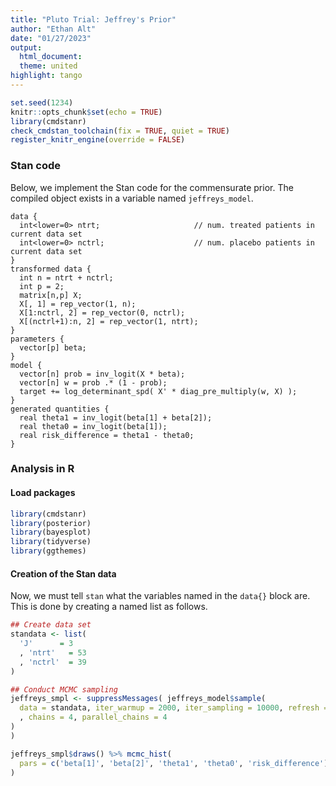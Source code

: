 ```yaml
---
title: "Pluto Trial: Jeffrey's Prior"
author: "Ethan Alt"
date: "01/27/2023"
output: 
  html_document:
  theme: united
highlight: tango
---
```

  
```r
set.seed(1234)
knitr::opts_chunk$set(echo = TRUE)
library(cmdstanr)
check_cmdstan_toolchain(fix = TRUE, quiet = TRUE)
register_knitr_engine(override = FALSE)
```


### Stan code

Below, we implement the Stan code for the commensurate prior. The compiled
object exists in a variable named `jeffreys_model`.

```cmdstan
data {
  int<lower=0> ntrt;                     // num. treated patients in current data set
  int<lower=0> nctrl;                    // num. placebo patients in current data set
}
transformed data {
  int n = ntrt + nctrl;
  int p = 2;
  matrix[n,p] X;
  X[, 1] = rep_vector(1, n);
  X[1:nctrl, 2] = rep_vector(0, nctrl);
  X[(nctrl+1):n, 2] = rep_vector(1, ntrt);
}
parameters {
  vector[p] beta;
}
model {
  vector[n] prob = inv_logit(X * beta);
  vector[n] w = prob .* (1 - prob);
  target += log_determinant_spd( X' * diag_pre_multiply(w, X) );
}
generated quantities {
  real theta1 = inv_logit(beta[1] + beta[2]);
  real theta0 = inv_logit(beta[1]);
  real risk_difference = theta1 - theta0;
}
```



### Analysis in R

#### Load packages

```r
library(cmdstanr)
library(posterior)
library(bayesplot)
library(tidyverse)
library(ggthemes)
```

#### Creation of the Stan data

Now, we must tell `stan` what the variables named in the `data{}` block are.
This is done by creating a named list as follows.

```r
## Create data set
standata <- list(
  'J'      = 3
  , 'ntrt'   = 53
  , 'nctrl'  = 39
)

## Conduct MCMC sampling
jeffreys_smpl <- suppressMessages( jeffreys_model$sample(
  data = standata, iter_warmup = 2000, iter_sampling = 10000, refresh = 0
  , chains = 4, parallel_chains = 4
)
)
```

```r
jeffreys_smpl$draws() %>% mcmc_hist(
  pars = c('beta[1]', 'beta[2]', 'theta1', 'theta0', 'risk_difference')
)
```
